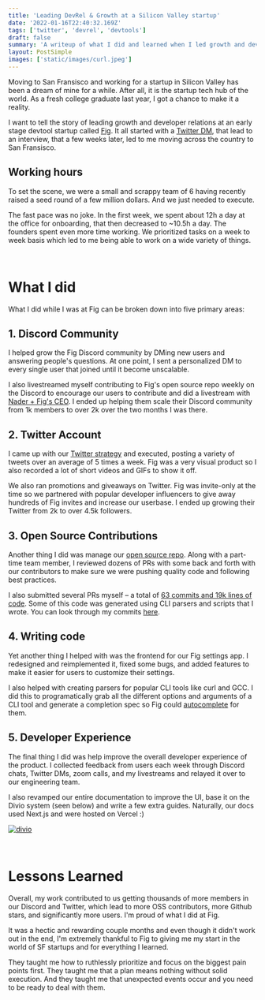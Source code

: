 ```yaml
---
title: 'Leading DevRel & Growth at a Silicon Valley startup'
date: '2022-01-16T22:40:32.169Z'
tags: ['twitter', 'devrel', 'devtools']
draft: false
summary: 'A writeup of what I did and learned when I led growth and developer relations at Fig.'
layout: PostSimple
images: ['static/images/curl.jpeg']
---
```


Moving to San Fransisco and working for a startup in Silicon Valley has been a dream of mine for a while. After all, it is the startup tech hub of the world. As a fresh college graduate last year, I got a chance to make it a reality.

I want to tell the story of leading growth and developer relations at an early stage devtool startup called [Fig](https://fig.io/). It all started with a [Twitter DM](https://drive.google.com/file/d/1omm8WyOaTWf3vFMIEGd0eJQGO1hSq1bN/view?usp=sharing), that lead to an interview, that a few weeks later, led to me moving across the country to San Fransisco.

## Working hours

To set the scene, we were a small and scrappy team of 6 having recently raised a seed round of a few million dollars. And we just needed to execute.

The fast pace was no joke. In the first week, we spent about 12h a day at the office for onboarding, that then decreased to ~10.5h a day. The founders spent even more time working. We prioritized tasks on a week to week basis which led to me being able to work on a wide variety of things.

<br />

# What I did

What I did while I was at Fig can be broken down into five primary areas:

## 1. Discord Community

I helped grow the Fig Discord community by DMing new users and answering people's questions. At one point, I sent a personalized DM to every single user that joined until it become unscalable.

I also livestreamed myself contributing to Fig's open source repo weekly on the Discord to encourage our users to contribute and did a livestream with [Nader + Fig's CEO](https://www.youtube.com/watch?v=Avsjqc2uWQc&t=1108s&ab_channel=NaderDabit). I ended up helping them scale their Discord community from 1k members to over 2k over the two months I was there.

## 2. Twitter Account

I came up with our [Twitter strategy](https://elmghari.com/twitter-strategy) and executed, posting a variety of tweets over an average of 5 times a week. Fig was a very visual product so I also recorded a lot of short videos and GIFs to show it off.

We also ran promotions and giveaways on Twitter. Fig was invite-only at the time so we partnered with popular developer influencers to give away hundreds of Fig invites and increase our userbase. I ended up growing their Twitter from 2k to over 4.5k followers.

## 3. Open Source Contributions

Another thing I did was manage our [open source repo](https://github.com/withfig/autocomplete). Along with a part-time team member, I reviewed dozens of PRs with some back and forth with our contributors to make sure we were pushing quality code and following best practices.

I also submitted several PRs myself – a total of [63 commits and 19k lines of code](https://github.com/withfig/autocomplete/graphs/contributors). Some of this code was generated using CLI parsers and scripts that I wrote. You can look through my commits [here](https://github.com/withfig/autocomplete/commits?author=Nutlope).

## 4. Writing code

Yet another thing I helped with was the frontend for our Fig settings app. I redesigned and reimplemented it, fixed some bugs, and added features to make it easier for users to customize their settings.

I also helped with creating parsers for popular CLI tools like curl and GCC. I did this to programatically grab all the different options and arguments of a CLI tool and generate a completion spec so Fig could [autocomplete](https://twitter.com/fig/status/1424856260780847113) for them.

## 5. Developer Experience

The final thing I did was help improve the overall developer experience of the product. I collected feedback from users each week through Discord chats, Twitter DMs, zoom calls, and my livestreams and relayed it over to our engineering team.

I also revamped our entire documentation to improve the UI, base it on the Divio system (seen below) and write a few extra guides. Naturally, our docs used Next.js and were hosted on Vercel :)

[![divio](/static/images/divio.png)](https://documentation.divio.com/)

<br />

# Lessons Learned

Overall, my work contributed to us getting thousands of more members in our Discord and Twitter, which lead to more OSS contributors, more Github stars, and significantly more users. I'm proud of what I did at Fig.

It was a hectic and rewarding couple months and even though it didn't work out in the end, I'm extremely thankful to Fig to giving me my start in the world of SF startups and for everything I learned.

They taught me how to ruthlessly prioritize and focus on the biggest pain points first. They taught me that a plan means nothing without solid execution. And they taught me that unexpected events occur and you need to be ready to deal with them.
